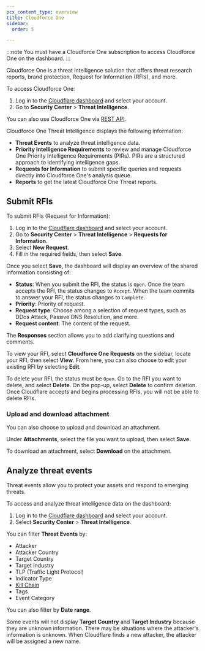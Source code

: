 ```yaml
---
pcx_content_type: overview
title: Cloudforce One
sidebar:
  order: 5

---
```


:::note
You must have a Cloudforce One subscription to access Cloudforce One on the dashboard.
:::

Cloudforce One is a threat intelligence solution that offers threat research reports, brand protection, Request for Information (RFIs), and more.

To access Cloudforce One:

1. Log in to the [Cloudflare dashboard](https://dash.cloudflare.com/) and select your account.
2. Go to **Security Center** > **Threat Intelligence**.

You can also use Cloudforce One via [REST API](https://developers.cloudflare.com/api/resources/cloudforce_one/subresources/requests/subresources/assets/).

Cloudforce One Threat Intelligence displays the following information:

- **Threat Events** to analyze threat intelligence data.
- **Priority Intelligence Requirements** to review and manage Cloudforce One Priority Intelligence Requirements (PIRs). PIRs are a structured approach to identifying intelligence gaps.
- **Requests for Information** to submit specific queries and requests directly into Cloudforce One's analysis queue.
- **Reports** to get the latest Cloudforce One Threat reports.

## Submit RFIs

To submit RFIs (Request for Information):
 
1. Log in to the [Cloudflare dashboard](https://dash.cloudflare.com/) and select your account.
2. Go to **Security Center** > **Threat Intelligence** > **Requests for Information**.
3. Select **New Request**.
4. Fill in the required fields, then select **Save**.

Once you select **Save**, the dashboard will display an overview of the shared information consisting of:

- **Status**: When you submit the RFI, the status is `Open`. Once the team accepts the RFI, the status changes to `Accept`. When the team commits to answer your RFI, the status changes to `Complete`.
- **Priority**: Priority of request.
- **Request type**: Choose among a selection of request types, such as DDos Attack, Passive DNS Resolution, and more.
- **Request content**: The content of the request.

The **Responses** section allows you to add clarifying questions and comments.

To view your RFI, select **Cloudforce One Requests** on the sidebar, locate your RFI, then select **View**. From here, you can also choose to edit your existing RFI by selecting **Edit**.

To delete your RFI, the status must be `Open`. Go to the RFI you want to delete, and select **Delete**. On the pop-up, select **Delete** to confirm deletion. Once Cloudflare accepts and begins processing RFIs, you will not be able to delete RFIs.

### Upload and download attachment

You can also choose to upload and download an attachment. 

Under **Attachments**, select the file you want to upload, then select **Save**. 

To download an attachment, select **Download** on the attachment.

## Analyze threat events

Threat events allow you to protect your assets and respond to emerging threats.

To access and analyze threat intelligence data on the dashboard:

1. Log in to the [Cloudflare dashboard](https://dash.cloudflare.com/) and select your account.
2. Select **Security Center** > **Threat Intelligence**.

You can filter **Threat Events** by:

- Attacker
- Attacker Country
- Target Country
- Target Industry
- TLP (Traffic Light Protocol)
- Indicator Type
- [Kill Chain](https://en.wikipedia.org/wiki/Cyber_kill_chain)
- Tags
- Event Category

You can also filter by **Date range**.

Some events will not display **Target Country** and **Target Industry** because they are unknown information. There may be situations where the attacker's information is unknown. When Cloudflare finds a new attacker, the attacker will be assigned a new name.